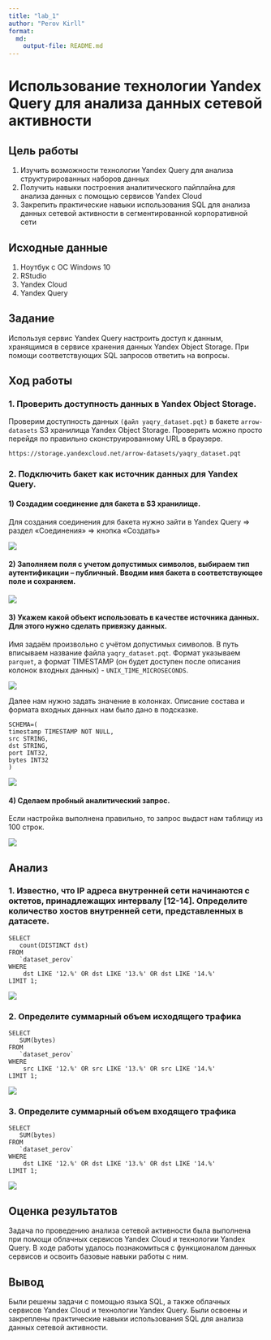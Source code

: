 ```yaml
---
title: "lab_1"
author: "Perov Kirll"
format:   
  md:
    output-file: README.md
---
```


# Использование технологии Yandex Query для анализа данных сетевой активности

## Цель работы

1.  Изучить возможности технологии Yandex Query для анализа структурированных наборов данных
2.  Получить навыки построения аналитического пайплайна для анализа данных с помощью сервисов Yandex Cloud
3.  Закрепить практические навыки использования SQL для анализа данных сетевой активности в сегментированной корпоративной сети

## Исходные данные

1.  Ноутбук с ОС Windows 10
2.  RStudio
3.  Yandex Cloud
4.  Yandex Query

## Задание

Используя сервис Yandex Query настроить доступ к данным, хранящимся в сервисе хранения данных Yandex Object Storage. При помощи соответствующих SQL запросов ответить на вопросы.

## Ход работы

### 1. Проверить доступность данных в Yandex Object Storage.

Проверим доступность данных `(файл yaqry_dataset.pqt)` в бакете `arrow-datasets` S3 хранилища Yandex Object Storage. Проверить можно просто перейдя по правильно сконструированному URL в браузере.

```         
https://storage.yandexcloud.net/arrow-datasets/yaqry_dataset.pqt
```

### 2. Подключить бакет как источник данных для Yandex Query.

#### 1) Создадим соединение для бакета в S3 хранилище.

Для создания соединения для бакета нужно зайти в Yandex Query =\> раздел «Соединения» =\> кнопка «Создать»

![](screen/1.png)

#### 2) Заполняем поля с учетом допустимых символов, выбираем тип аутентификации -- публичный. Вводим имя бакета в соответствующее поле и сохраняем.

![](screen/2.png)

#### 3) Укажем какой объект использовать в качестве источника данных. Для этого нужно сделать привязку данных.

Имя задаём произвольно с учётом допустимых символов. В путь вписываем название файла `yaqry_dataset.pqt`. Формат указываем `parquet`, а формат TIMESTAMP (он будет доступен после описания колонок входных данных) - `UNIX_TIME_MICROSECONDS`.

![](screen/3.png)

Далее нам нужно задать значение в колонках. Описание состава и формата входных данных нам было дано в подсказке.

```         
SCHEMA=(
timestamp TIMESTAMP NOT NULL,
src STRING,
dst STRING,
port INT32,
bytes INT32
)
```

![](screen/4.png)

#### 4) Сделаем пробный аналитический запрос.

Если настройка выполнена правильно, то запрос выдаст нам таблицу из 100 строк.

![](screen/5.png)

## Анализ

### 1. Известно, что IP адреса внутренней сети начинаются с октетов, принадлежащих интервалу \[12-14\]. Определите количество хостов внутренней сети, представленных в датасете.

```         
SELECT
   count(DISTINCT dst)
FROM
   `dataset_perov`
WHERE
    dst LIKE '12.%' OR dst LIKE '13.%' OR dst LIKE '14.%'
LIMIT 1;
```

![](screen/6.png)

### 2. Определите суммарный объем исходящего трафика

```         
SELECT
   SUM(bytes)
FROM
   `dataset_perov`
WHERE
    src LIKE '12.%' OR src LIKE '13.%' OR src LIKE '14.%'
LIMIT 1;
```

![](screen/7.png)

### 3. Определите суммарный объем входящего трафика

```         
SELECT
   SUM(bytes)
FROM
   `dataset_perov`
WHERE
    dst LIKE '12.%' OR dst LIKE '13.%' OR dst LIKE '14.%'
LIMIT 1;
```

![](screen/8.png)

## Оценка результатов

Задача по проведению анализа сетевой активности была выполнена при помощи облачных сервисов Yandex Cloud и технологии Yandex Query. В ходе работы удалось познакомиться с функционалом данных сервисов и освоить базовые навыки работы с ним.

## Вывод

Были решены задачи с помощью языка SQL, а также облачных сервисов Yandex Cloud и технологии Yandex Query. Были освоены и закреплены практические навыки использования SQL для анализа данных сетевой активности.
